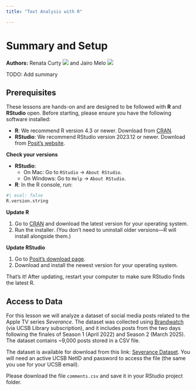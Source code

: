 ```yaml
---
title: "Text Analysis with R"

---
```


# Summary and Setup

**Authors:** Renata Curty <a href="https://orcid.org/0000-0002-4615-6030" target="_blank"><img src="https://i0.wp.com/info.orcid.org/wp-content/uploads/2021/12/orcid_16x16.gif?resize=16%2C16&ssl=1" /></a> and Jairo Melo <a href="https://orcid.org/0000-0002-2020-1163" target="_blank"><img src="https://i0.wp.com/info.orcid.org/wp-content/uploads/2021/12/orcid_16x16.gif?resize=16%2C16&ssl=1" /></a>

TODO: Add summary

## Prerequisites

These lessons are hands-on and are designed to be followed with **R** and **RStudio** open. Before starting, please ensure you have the following software installed:

- **R**: We recommend R version 4.3 or newer. Download from [CRAN](https://cran.r-project.org/).
- **RStudio**: We recommend RStudio version 2023.12 or newer. Download from [Posit's website](https://posit.co/download/rstudio-desktop/).

::: {.callout-note title="How to update R and RStudio" collapse="true"}

**Check your versions**

- **RStudio**:
  - On Mac: Go to `RStudio` -> `About RStudio`.
  - On Windows: Go to `Help` -> `About RStudio`.

- **R**: In the R console, run:

```r
#| eval: false
R.version.string
```

**Update R**

1. Go to [CRAN](https://cran.r-project.org/) and download the latest version for your operating system.
2. Run the installer. (You don’t need to uninstall older versions—R will install alongside them.)

**Update RStudio**

1. Go to [Posit’s download page](https://posit.co/download/rstudio-desktop/).
2. Download and install the newest version for your operating system.

That’s it! After updating, restart your computer to make sure RStudio finds the latest R.

:::

## Access to Data

For this lesson we will analyze a dataset of social media posts related to the Apple TV series *Severance*. The dataset was collected using [Brandwatch](https://www.brandwatch.com/) (via UCSB Library subscription), and it includes posts from the two days following the finales of Season 1 (April 2022) and Season 2 (March 2025). The dataset contains ~9,000 posts stored in a CSV file.

The dataset is available for download from this link: [Severance Dataset](https://ucsb.box.com/s/z6buv80wmgqm1wb389o1j6vl9k3ldapv). You will need an active UCSB NetID and password to access the file (the same you use for your UCSB email).

Please download the file `comments.csv` and save it in your RStudio project folder.
